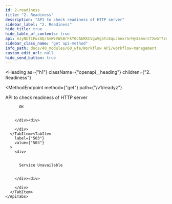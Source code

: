 ```yaml
---
id: 2-readiness
title: "2. Readiness"
description: "API to check readiness of HTTP server"
sidebar_label: "2. Readiness"
hide_title: true
hide_table_of_contents: true
api: eJyNUT1PwzAQ/SvWzVWSBrFkY0CAEKKCVgwVg5tcEquJbexrSrHy3zmnrcTXwGT72e/jngOQbDwUa/DoBnTwOoMKfemUJWU0FHC1uBNkRNliuRUOZaU0ei9MLW6Xy4U40Wbg0FujPbJYgDzL4vJd6fEexhlcZhe/r55ZRZUoVloOUnVy0yGM/LhHak3FDxok9rCSWj6kwzyNSQ4fjB0DxBEC7FzH1y2RLdJ0X/dJhUOeSJfDyHMpXZtoTYpYvoAX47Z1Z/biQWrZYI86ekSxY6h5kiUZ/NVHbZzYn9l9ZE9kDmyNJwaijZZ9dMkT8XRu7adYgNJoitT/90wHG2UJ3ym1nVQ62k6Dh1M/axjm04dMDfHgLYeKcAgb6XHlunGM8NsO3YFx3g7Sqal0Pn2t/eZ6yf/wCVA2t4U=
sidebar_class_name: "get api-method"
info_path: docs/40_modules/60_wfe/Workflow API/workflow-management
custom_edit_url: null
hide_send_button: true
---
```



<Heading
  as={"h1"}
  className={"openapi__heading"}
  children={"2. Readiness"}
>
</Heading>

<MethodEndpoint
  method={"get"}
  path={"/v1/readyz"}
>
  
</MethodEndpoint>



API to check readiness of HTTP server

<div>
  <div>
    <ApiTabs
      label={undefined}
      id={undefined}
    >
      <TabItem
        label={"200"}
        value={"200"}
      >
        <div>
          
          
          OK
          
          
        </div><div>
          
        </div>
      </TabItem><TabItem
        label={"503"}
        value={"503"}
      >
        <div>
          
          
          Service Unavailable
          
          
        </div><div>
          
        </div>
      </TabItem>
    </ApiTabs>
  </div>
</div>
      